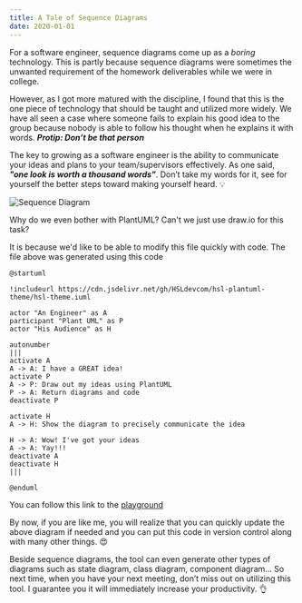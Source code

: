 ```yaml
---
title: A Tale of Sequence Diagrams
date: 2020-01-01
---
```


For a software engineer, sequence diagrams come up as a *boring* technology. This is partly because sequence diagrams were sometimes the unwanted requirement of the homework deliverables while we were in college.

However, as I got more matured with the discipline, I found that this is the one piece of technology that should be taught and utilized more widely. We have all seen a case where someone fails to explain his good idea to the group because nobody is able to follow his thought when he explains it with words. _**Protip: Don’t be that person**_

The key to growing as a software engineer is the ability to communicate your ideas and plans to your team/supervisors effectively. As one said, _**"one look is worth a thousand words"**_. Don’t take my words for it, see for yourself the better steps toward making yourself heard. 💡

<img src="../assets/seq-diagram.png" alt="Sequence Diagram" />

Why do we even bother with PlantUML? Can't we just use draw.io for this task?

It is because we'd like to be able to modify this file quickly with code. The file above was generated using this code

```plantuml
@startuml

!includeurl https://cdn.jsdelivr.net/gh/HSLdevcom/hsl-plantuml-theme/hsl-theme.iuml

actor "An Engineer" as A
participant "Plant UML" as P
actor "His Audience" as H

autonumber
|||
activate A
A -> A: I have a GREAT idea!
activate P
A -> P: Draw out my ideas using PlantUML
P -> A: Return diagrams and code
deactivate P

activate H
A -> H: Show the diagram to precisely communicate the idea

H -> A: Wow! I've got your ideas
A -> A: Yay!!!
deactivate A
deactivate H
|||

@enduml
```

You can follow this link to the [playground](https://www.planttext.com/?text=JP7BQiCm44Nt-efnDbqbtdjHOcYe0YcOfALqgKg3FKKFeuU38HzVMKcQxYJDlMVkZBOX2X-JqOnLPALE2fFNCCGuXgQkfRARdw1Gq-Gt5cFT3pK_7HHEqfbw27ezQc4N_peEQB0ybTE62bJ8w3oiMWixsvD5z2iG0LesvhOaQSnkM7KB13xU3gNOtLsSiZ8fGYknL7W6fkXiCj_esULoMPGqYOYPsCBw6Te6zZ282K70wt7NlWCf5DL3rrrrNGClNfp1fGXcBg80AP3jeOJ9MLXt0nun9cz1aUYzC064LI2TGfPD3-oZ1R-su0sS1dU6l8wx5wA3qQEaW7hE36EI9Rbu5j4IWZ5-w_hfpXNid_8alOimk-IlAV_c_19pLLN_GxJ_BxpiXstHgl8Jx1S0)

By now, if you are like me, you will realize that you can quickly update the above diagram if needed and you can put this code in version control along with many other things. 😍

Beside sequence diagrams, the tool can even generate other types of diagrams such as state diagram, class diagram, component diagram… So next time, when you have your next meeting, don’t miss out on utilizing this tool. I guarantee you it will immediately increase your productivity. 👌
